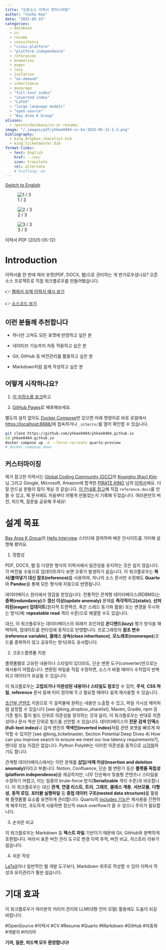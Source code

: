 ```yaml
---
title: "오픈소스 이력서 엔지니어링"
author: "Yunho Kee"
date: "2025-05-15"
categories:
  - database
  - cv
  - resume
  - consistency
  - "cross-platform"
  - "platform independence"
  - references
  - anomalies
  - eager
  - lazy
  - isolation
  - "on-demand"
  - inheritance
  - monorepo
  - "full-text index"
  - "inverted index"
  - "LaTeX"
  - "large language models"
  - "open-source"
  - "Bay Area K Group"
aliases:
  - /posts/database/cv-or-resume/
image: "/_images/pdf/yhkee0404-cv-ko-2025-05-12-1-3.png"
bibliography:
  - king_dropbox_sharelist.bib
  - king_ticketmaster.bib
format-links:
  - text: English
    href: ../en/
    icon: translate
    rel: alternate
    # hreflang: en
---
```


:::::{.quarto-about-jolla}

::::{.about-entity}

:::{.about-links}

```{=html}
<a href="../en/" class="about-link" rel="alternate" hreflang="en">
  <i class="bi bi-translate"></i><span class="about-link-text">Switch to English</span>
</a>
```

:::

::::

:::::

:::{#fig-cv-or-resume-ko layout-ncol=3}
![1 / 3]({{< meta image >}}){group="fig-cv-or-resume-ko" fig-alt="A photo of page 1 of 3 of the CV."}


![2 / 3](/_images/pdf/yhkee0404-cv-ko-2025-05-12-2-3.png){group="fig-cv-or-resume-ko" fig-alt="A photo of page 2 of 3 of the CV."}


![3 / 3](/_images/pdf/yhkee0404-cv-ko-2025-05-12-3-3.png){style="margin-right:20px;" group="fig-cv-or-resume-ko" fig-alt="A photo of page 3 of 3 of the CV."}

이력서 PDF (2025-05-12)
:::

# Introduction

이력서를 한 번에 여러 포맷(PDF, DOCX, 웹)으로 관리하는 게 번거로우셨나요?
오픈소스 프로젝트로 직접 워크플로우를 만들어봤습니다.

👉 [웹에서 실제 이력서 예시 보기](https://yhkee0404.github.io/cv/)

👉 [소스코드 보기](https://github.com/yhkee0404/yhkee0404.github.io/blob/main/cv/ko/index.qmd)

## 이런 분들께 추천합니다

- 하나만 고쳐도 모든 포맷에 반영하고 싶은 분

- 네이티브 기능까지 자동 적용하고 싶은 분

- Git, GitHub 등 버전관리를 활용하고 싶은 분

- Markdown처럼 쉽게 작성하고 싶은 분

## 어떻게 시작하나요?

1. [이 저장소를 포크](https://github.com/yhkee0404/yhkee0404.github.io/fork)하고

2. [GitHub Pages](https://quarto.org/docs/publishing/github-pages.html#source-branch)로 배포해보세요.

별도의 설치 없이도 [Docker Compose](https://docs.docker.com/compose/install/)만 있으면
아래 명령어로 바로 로컬에서 <https://localhost:8888/>에 접속하거나 `_site/cv/`를 열어 확인할 수 있습니다.

```sh
git clone https://github.com/yhkee0404/yhkee0404.github.io
cd yhkee0404.github.io
docker compose up -d --force-recreate quarto-preview
# docker compose down
```

## 커스터마이징

제가 참고한 이력서는 [Global Coding Community (GCC)](https://lnkd.in/gf5b-e26)의 [Kyungho (Kay) Kim](https://www.linkedin.com/in/kaykim30/) 님 그리고 Google, Microsoft, Amazon에 합격한 [PIRATE KING](https://www.linkedin.com/in/pirateking/) 님의 [이력서](https://www.piratekingdom.com/resume)예요.
더 잘 만드실 분들이 많이 계실 것 같습니다.
[이 안내를 참고](https://quarto.org/docs/output-formats/ms-word-templates.html)해 직접 `reference.docx`를 만들 수 있고,
제 문서에도 처음부터 어떻게 만들었는지 기록해 두었습니다.
여러분만의 버전, 피드백, 질문을 공유해 주세요!

# 설계 목표

[Bay Area K Group](https://www.linkedin.com/company/bay-area-k-group/)의 [Hello Interview](https://www.youtube.com/@hello_interview) 스터디에 참여하며 배운 인사이트를 가미해 설명해 봤어요.

1. 정합성

PDF, DOCX, 웹 등 다양한 형식의 이력서에서 일관성을 유지하는 것은 쉽지 않습니다.
각 버전을 수동으로 업데이트하다 보면 오류가 발생하기 쉽습니다.
이 워크플로우는 **복사/붙여넣기 대신 참조(reference)**를 사용하여, 하나의 소스 문서만 수정해도 **Quarto**와 **Pandoc**을 통해 모든 형식에 자동으로 반영됩니다.

데이터베이스 원리에서 영감을 받았습니다.
전통적인 관계형 데이터베이스(RDBMS)는 **중복(redundancy)**과 **갱신 이상(update anomaly)** 문제를
**즉각적이고(static)**, **선처리된(eager) 업데이트**(원자적 트랜잭션, 혹은 스레드 동기화 활용) 또는
변경을 무시하는 방식(예: **repeatable read** 격리 수준)으로 해결할 수도 있습니다.

대신, 이 워크플로우는 데이터베이스의 외래키 조인처럼 **온디맨드(lazy)** 평가 방식을 채택하여,
업데이트를 런타임에 동적으로 반영합니다.
프로그래밍의 **참조 변수(reference variable)**, **클래스 상속(class inheritance)**,
**모노레포(monorepo)**(코드를 중복하지 않고 공유하는 방식)와도 유사합니다.

2. 크로스플랫폼 지원

플랫폼별로 고유한 내용이나 스타일이 있더라도, 단순 변환 도구(converter)만으로는 재사용이 어렵습니다.
변환된 파일을 직접 수정하면, 소스가 바뀔 때마다 수작업이 반복되고 데이터가 유실될 수 있습니다.

이 워크플로우는 **고립되거나 미완성된 내용이나 스타일도 참조**할 수 있어,
**주석**, **CSS 파일**, **reference** 문서 등에 미리 정의해 두고 필요할 때마다 쉽게 재사용할 수 있습니다.

[조건부 콘텐츠](https://quarto.org/docs/authoring/conditional.html) 지원으로 각 출력물에 원하는 내용만 노출할 수 있고, 파일 가시성 제어처럼 설정할 수 있습니다 [see @king_dropbox_sharelist].
Maven, Gradle, npm 등 기존 빌드 툴이 빌드 단위로 의존성을 정의하는 것과 달리,
이 워크플로우는 반대로 의존성이나 문서 섹션 단위로 빌드를 선언할 수 있습니다.
데이터베이스의 **전문 검색 인덱스(full-text index)**나 검색 엔진의 **역색인(inverted index)**처럼
관련 포맷을 빠르게 파악할 수 있지만 [see @king_ticketmaster, Section Potential Deep Dives 4) How can you improve search to ensure we meet our low latency requirements?], 렌더링 성능 이점은 없습니다.
Python Polylith는 이러한 의존성을 동적으로 [시각화](https://davidvujic.blogspot.com/2024/02/python-monorepo-visualization.html)하기도 합니다.

관계형 데이터베이스에서는 이런 문제를 **삽입/삭제 이상(insertion and deletion anomaly)**이라고 부릅니다.
Notion, Confluence, 단순 웹 변환기 등은 **플랫폼 독립성(platform independence)**을 제공하지만,
너무 단순해서 맞춤형 콘텐츠나 스타일을 수정하기 어렵고,
이는 일종의 brute-force 방식(**Serializable** 격리 수준)과 비슷합니다.
이 워크플로우는 대신 **관계**, **연결 리스트**, **트리**, **그래프**, **클래스 계층**, **서브모듈**, **다형성**, **동적 로딩**, **포터블 실행파일** 등
**중첩 데이터 구조(nested data structure)**를 활용해 플랫폼별 요소를 유연하게 관리합니다.
Quarto의 [includes 기능](https://quarto.org/docs/authoring/includes.html)은 재사용을 간편하게 해주지만,
과도하게 사용하면 정신적 stack overflow가 올 수 있으니 주의가 필요합니다.

3. 손쉬운 비교

이 워크플로우는 Markdown 등 **텍스트 파일** 기반이기 때문에 Git, GitHub와 완벽하게 호환됩니다.
따라서 표준 버전 관리 도구로 변경 이력 추적, 버전 비교, 히스토리 리뷰가 쉽습니다.

4. 쉬운 작성

[LaTeX](https://github.com/schochastics/modern2-cv/blob/main/_extensions/modern2-cv/template.tex)이나
일반적인 웹 개발 도구보다, Markdown 위주로 작성할 수 있어
이력서 작성과 유지관리가 훨씬 쉽습니다.

# 기대 효과

이 워크플로우가 여러분의 커리어 관리와 LLM(대형 언어 모델) 활용에도 도움이 되길 바랍니다.

#OpenSource #이력서 #CV #Resume #Quarto #Markdown #GitHub #자동화 #개발자 #커리어

**기여, 질문, 피드백 모두 환영합니다!**